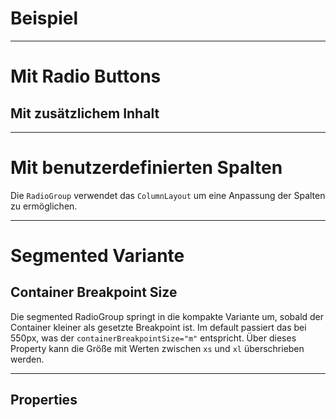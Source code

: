 # Beispiel

<LiveCodeEditor />

---

# Mit Radio Buttons

<LiveCodeEditor example="buttons" editorCollapsed />

## Mit zusätzlichem Inhalt

<LiveCodeEditor example="content" editorCollapsed />

---

# Mit benutzerdefinierten Spalten

Die `RadioGroup` verwendet das `ColumnLayout` um eine Anpassung der Spalten zu
ermöglichen.

<LiveCodeEditor example="customColumns" editorCollapsed />

---

# Segmented Variante

<LiveCodeEditor example="segmented" editorCollapsed />

## Container Breakpoint Size

Die segmented RadioGroup springt in die kompakte Variante um, sobald der
Container kleiner als gesetzte Breakpoint ist. Im default passiert das bei
550px, was der `containerBreakpointSize="m"` entspricht. Über dieses Property
kann die Größe mit Werten zwischen `xs` und `xl` überschrieben werden.

<LiveCodeEditor example="breakpoints" editorCollapsed />

---

## Properties

<PropertiesTables />
